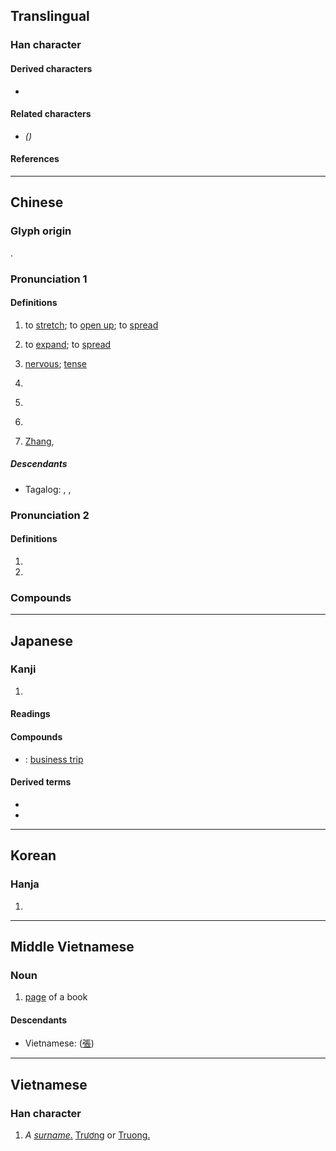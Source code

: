 {{also|张}}
{{character info/new}}
==Translingual==

===Han character===
{{Han char|rn=57|rad=弓|as=08|sn=11|four=11232|canj=NSMV|ids=⿰弓長}}

====Derived characters====
* {{l|mul|[[𫣖]], [[𫫧]], [[㙣]], [[𢳫]], [[漲]]([[涨]]), [[㯑]], [[𧐊]], [[𨄰]]([[𬦵]]), [[𢊜]], [[𦸾]], [[瘬]], [[𢐓]]}}

====Related characters====
* {{l|mul|[[张]]}} ''({{w|Simplified Chinese}})''

====References====
{{Han ref|kx=0359.190|dkj=09812|dj=0675.330|hdz=20997.050|uh=5F35}}

----

==Chinese==
{{zh-forms|s=张}}
{{zh-wp|zh:張姓|en:Zhang (surname)}}

===Glyph origin===
{{Han etym}}
{{Han compound|弓|長|t1=bow|c1=s|c2=p|ls=psc}}.

===Pronunciation 1===
{{zh-pron
|m=zhāng
|m-s=zang1
|c=zoeng1
|c-t=
|g=
|h=pfs=chông;gd=zong1
|j=
|mb=dióng
|md=diŏng
|mn=qz,tw,xm:tiuⁿ/zz,tn:tioⁿ/pn:tiauⁿ/qz,tw,xm:tiong/zz:tiang
|mn_note=tiuⁿ/tioⁿ - colloquial; tiong/tiang - literary
|mn-t=ziang1/diên1/dion1
|w=1tsan
|x=
|mc=1
|oc=1
|cat=v,a,cls,pn
}}

====Definitions====
{{zh-hanzi}}

# to [[stretch]]; to [[open up]]; to [[spread]]
#: {{zh-x|張開|to open up, to spread}}
#: {{zh-x|張口|to gape, to yawn}}
# to [[expand]]; to [[spread]]
#: {{zh-x|擴張|to expand, expansion}}
#: {{zh-x|聲張|to make public, to disclose}}
# [[nervous]]; [[tense]]
#: {{zh-x|緊張|nervous}}
#: {{zh-x|張力|tension}}
# {{zh-classifier|things with a [[flat]] [[surface]]|t=[[sheet]]}}
#: {{zh-x|一 張 地圖|a map}}
#: {{zh-x|一 張 桌子|a table}}
#: {{zh-x|幾 張 凳|several chairs|C}}
#: {{zh-x|兩 張 紙|two sheets of paper|C}}
# {{zh-classifier|[[vote]]s}}
# {{lb|zh|Chinese astronomy}} ''{{w|Extended Net}}'' {{gloss|one of {{w|Twenty-Eight Mansions}}}} <!-- 張宿 consists of 張 (Extended Net) and 天廟 (Celestial Mansion) -->
# {{surname|lang=zh}} [[Zhang]], {{n-g|listed #24 of the ''{{w|Baijiaxing}}}}

=====Descendants=====
* Tagalog: {{l|tl|Chang}}, {{l|tl|Tiu}}, {{l|tl|Tiong}}

===Pronunciation 2===
{{zh-pron
|m=zhàng
|mc=2
|oc=n,2
|dial=n
|cat=v
}}

====Definitions====
{{zh-hanzi}}

# {{zh-alt-form|脹}}
# {{zh-alt-form|帳}}

===Compounds===
{{zh-der|外弛內張|兩張皮|張家口|張良借箸|囂張|張果老|張羅殆盡|伸張|一弛一張|張羅彀弓|五角六張|張力|張王李趙|彭張|子張|張大其事|周程張朱|張載|做張做智|七張八嘴|失張失志|張口結舌|呼張喚李|張本|張致|張志|分張|張三丰|做張做致|主張|張嘴|慌慌張張|慌張|張潮|急張拘諸|失張倒怪|怒張|伸張正義|張舌騙口|乖張|大張聲勢|七嘴八張|張飲|張飛穿針|張顛|張良擇留|張羅|張繼|張綱埋輪|張眉弩眼|張目|張皇失措|張皇|張牙舞爪|張燈結彩|張燈掛彩|張榜|張望|張敞畫眉|張揚|張掛|張弛|張弓簇箭|張弓挾矢|張弓拔刃|張大其詞|張堪折轅|張口|張千|張冠李戴|張仙|張三李四|弩張劍拔|恢張|弛張|慢張|一張一弛|張猛龍碑|慌張勢煞|張天師|小全張|慌裡慌張|大張其詞|慌張慌智|助我張目|失張失智|失張冒勢|張三影|大張旗鼓|大全張|張貼|張儀舌|張脈|大張撻伐|哆張|單張匯票|劍拔弩張|張開|張大|僨張|張燈結綵|供張|張遷碑|張老師|張狂|做張做勢|侜張|喬主張|不事張揚|打張驚兒|熟魏生張|眼張失落|畫眉張敞|更張|沒張智|生張熟魏|海底擴張|眼張失道|改弦易張|擅作主張|滿張羅|樣張|打張雞兒|狐假鴟張|明目張膽|東張西望|氣燄高張|敷張揚厲|改弦更張|矜張|火傘高張|搭弩張弓|矜張顯著|皮張|番張跟斗|泥人張|拍張|片口張舌|改張易調|歙張|擴張戰果|榜張|沒張沒致|沒張倒置|氣焰囂張|掞張|有張沒智|比張比李|擴張|設張舉措|舒張壓|解弦更張|賁張|血脈賁張|虛張聲勢|蹶張|譸張|紙半張|顛張醉素|艾如張|舒張|舞爪張牙|金張|籠貫箱張|鋪張浪費|緊張不安|雄張|緊張病|誇張|緊張|綱舉目張|緊張理論|范張雞黍|鴟張|騙口張舌|紙張|誇張其辭|驚張|表面張力|靜脈曲張|開張|緊張大師|邊張子|聲張|門可張羅|開張大吉|鋪排張揚|重張|自作主張|輈張|關張|鋪張揚厲|誇張法|譸張為幻|輈張跋扈|虛張|鋪張|設席張筵|張灣|張宿|侏張|張莊|張家灣|張王|張家畈|張集|張家港}}

{{zh-cat|Beginning|Intermediate}}

----

==Japanese==

===Kanji===
{{ja-kanji|grade=5|rs=弓08}}

# {{defn|lang=ja|sort=弓08}}

====Readings====
{{ja-readings
|goon=ちょう
|kanon=ちょう
|kun=は-る, は-り
}}

====Compounds====
* {{ja-r|出張|しゅっちょう}}: [[business trip]]

====Derived terms====
* {{ja-r|頑張る|がんばる}}
* {{ja-r|頑張って|がんばって}}

----

==Korean==

===Hanja===
{{ko-hanja|hangeul=[[장]]|eumhun=|rv=jang|mr=chang|y=cang}}

# {{defn|lang=ko|sort=弓08}}

----

==Middle Vietnamese==

===Noun===
{{head|mkh-mvi|noun|tr=blang}}

# [[page]] of a book

====Descendants====
* Vietnamese: {{l|vi|trang}} ([[張]])

----

==Vietnamese==

===Han character===
{{vi-hantu|[[trương]], [[trang]], [[chanh]], [[choang]], [[chương]], [[giương]], [[chăng]], [[chướng]], [[dăng]]|rs=弓08}}

# ''A [[surname]]''[[surname|.]] [[Trương]] or [[Truong|Truong.]]